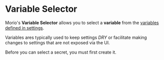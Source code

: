 # Variable Selector

Morio's **Variable Selector** allows you to select a **variable** from
the [variables defined in settings](/settings/tokens/vars).

Variables ares typically used to keep settings _DRY_ or facilitate making changes
to settings that are not exposed via the UI.

<Note compact noP>
  Before you can select a secret, you must first create it.
</Note>
